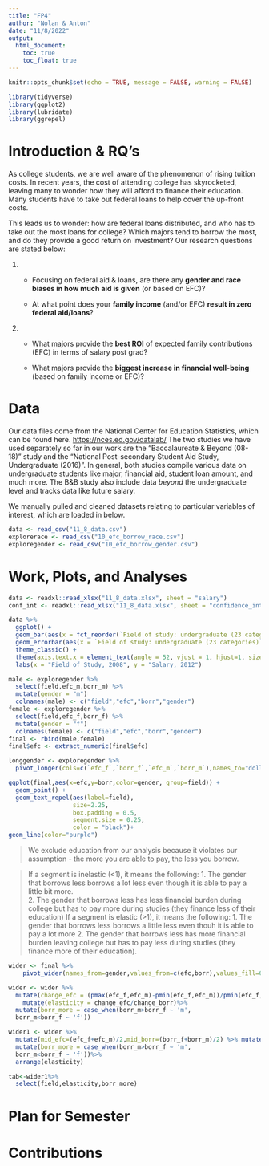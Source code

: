 ```yaml
---
title: "FP4"
author: "Nolan & Anton"
date: "11/8/2022"
output: 
  html_document:
    toc: true
    toc_float: true
---
```


```r
knitr::opts_chunk$set(echo = TRUE, message = FALSE, warning = FALSE)
```

```r
library(tidyverse)
library(ggplot2)
library(lubridate)
library(ggrepel)
```



# Introduction & RQ's

As college students, we are well aware of the phenomenon of rising tuition costs. In recent years, the cost of attending college has skyrocketed, leaving many to wonder how they will afford to finance their education. Many students have to take out federal loans to help cover the up-front costs.

This leads us to wonder: how are federal loans distributed, and who has to take out the most loans for college? Which majors tend to borrow the most, and do they provide a good return on investment? Our research questions are stated below: 

1.

  - Focusing on federal aid & loans, are there any **gender and race biases in how much aid is given** (or based on EFC)?

  - At what point does your **family income** (and/or EFC) **result in  zero federal aid/loans**?
  
2.

  - What majors provide the **best ROI** of expected family contributions (EFC) in terms of salary post grad?
  
  - What majors provide the **biggest increase in financial well-being** (based on family income or EFC)?




# Data

Our data files come from the National Center for Education Statistics, which can be found here. [https://nces.ed.gov/datalab/](NCES DataLab) The two studies we have used separately so far in our work are the "Baccalaureate & Beyond (08-18)" study and the "National Post-secondary Student Aid Study, Undergraduate (2016)". In general, both studies compile various data on undergraduate students like major, financial aid, student loan amount, and much more. The B&B study also include data *beyond* the undergraduate level and tracks data like future salary.

We manually pulled and cleaned datasets relating to particular variables of interest, which are loaded in below. 

```r
data <- read_csv("11_8_data.csv")
explorerace <- read_csv("10_efc_borrow_race.csv")
exploregender <- read_csv("10_efc_borrow_gender.csv")
```




# Work, Plots, and Analyses

```r
data <- readxl::read_xlsx("11_8_data.xlsx", sheet = "salary")
conf_int <- readxl::read_xlsx("11_8_data.xlsx", sheet = "confidence_intervals")

data %>% 
  ggplot() +
  geom_bar(aes(x = fct_reorder(`Field of study: undergraduate (23 categories)`, `Primary job: Annualized salary, 2012`, .desc = T), y = `Primary job: Annualized salary, 2012`), stat = "identity", fill = "skyblue", alpha = 0.7) +
  geom_errorbar(aes(x = `Field of study: undergraduate (23 categories)`, ymin=`CI_low`, ymax=`CI_high`), width=0.4, colour="orange", alpha=0.9, size=1) +
  theme_classic() +
  theme(axis.text.x = element_text(angle = 52, vjust = 1, hjust=1, size = 5.5, color = "black")) +
  labs(x = "Field of Study, 2008", y = "Salary, 2012")
```



```r
male <- exploregender %>%
  select(field,efc_m,borr_m) %>%
  mutate(gender = "m")
  colnames(male) <- c("field","efc","borr","gender")
female <- exploregender %>%
  select(field,efc_f,borr_f) %>%
  mutate(gender = "f")
  colnames(female) <- c("field","efc","borr","gender")
final <- rbind(male,female)
final$efc <- extract_numeric(final$efc)
```


```r
longgender <- exploregender %>%
  pivot_longer(cols=c(`efc_f`,`borr_f`,`efc_m`,`borr_m`),names_to="dollars",values_to="total")
```

```r
ggplot(final,aes(x=efc,y=borr,color=gender, group=field)) +
  geom_point() +
  geom_text_repel(aes(label=field),
                  size=2.25,
                  box.padding = 0.5,
                  segment.size = 0.25,
                  color = "black")+
geom_line(color="purple")

```
> We exclude education from our analysis because it violates our assumption - the more you are able to pay, the less you borrow.

> If a segment is inelastic (<1), it means the following:
1. The gender that borrows less borrows a lot less even though it is able to pay a little bit more.  
2. The gender that borrows less has less financial burden during college but has to pay more during studies (they finance less of their education)
> If a segment is elastic (>1), it means the following:
1. The gender that borrows less borrows a little less even thouh it is able to pay a lot more
2. The gender that borrows less has more financial burden leaving college but has to pay less during studies (they finance more of their education).


```r
wider <- final %>%
    pivot_wider(names_from=gender,values_from=c(efc,borr),values_fill=0,names_sort=TRUE)
```

```r
wider <- wider %>%
  mutate(change_efc = (pmax(efc_f,efc_m)-pmin(efc_f,efc_m))/pmin(efc_f,efc_m),change_borr = (pmax(borr_f,borr_m)-pmin(borr_f,borr_m))/pmin(borr_f,borr_m))%>%
    mutate(elasticity = change_efc/change_borr)%>%
  mutate(borr_more = case_when(borr_m>borr_f ~ 'm',
  borr_m<borr_f ~ 'f'))
```

```r
wider1 <- wider %>%
  mutate(mid_efc=(efc_f+efc_m)/2,mid_borr=(borr_f+borr_m)/2) %>% mutate(elasticity=((efc_f-efc_m)/(mid_efc))/((borr_f-borr_m)/(mid_borr)))%>%
  mutate(borr_more = case_when(borr_m>borr_f ~ 'm',
  borr_m<borr_f ~ 'f'))%>%
  arrange(elasticity)
```

```r
tab<-wider1%>%
  select(field,elasticity,borr_more)
```


# Plan for Semester





# Contributions


